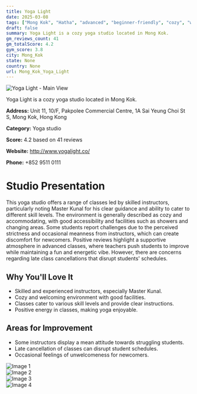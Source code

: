 ```yaml
---
title: Yoga Light
date: 2025-03-08
tags: ["Mong Kok", "Hatha", "advanced", "beginner-friendly", "cozy", "welcoming", "Mong Kok"]  
draft: false
summary: Yoga Light is a cozy yoga studio located in Mong Kok.
gm_reviews_count: 41
gm_totalScore: 4.2
gym_score: 3.8
city: Mong_Kok
state: None
country: None
url: Mong_Kok_Yoga_Light
---
```


<div className="aspect-[16/9] relative my-8">
  <img 
    src="https://lh5.googleusercontent.com/p/AF1QipONryU-EWdqp9Pi7qCG8-8Tt7RuYXG5f6qZjX51=w1920-h1080-k-no"
    alt="Yoga Light - Main View"
    className="object-cover absolute inset-0 w-full h-full rounded-lg"
  />
</div>

Yoga Light is a cozy yoga studio located in Mong Kok.

**Address:** Unit 11, 10/F, Pakpolee Commercial Centre, 1A Sai Yeung Choi St S, Mong Kok, Hong Kong

**Category:** Yoga studio

**Score:** 4.2 based on 41 reviews

**Website:** http://www.yogalight.co/

**Phone:** +852 9511 0111

# Studio Presentation

This yoga studio offers a range of classes led by skilled instructors, particularly noting Master Kunal for his clear guidance and ability to cater to different skill levels. The environment is generally described as cozy and accommodating, with good accessibility and facilities such as showers and changing areas. Some students report challenges due to the perceived strictness and occasional meanness from instructors, which can create discomfort for newcomers. Positive reviews highlight a supportive atmosphere in advanced classes, where teachers push students to improve while maintaining a fun and energetic vibe. However, there are concerns regarding late class cancellations that disrupt students' schedules.

## Why You'll Love It

- Skilled and experienced instructors, especially Master Kunal.
- Cozy and welcoming environment with good facilities.
- Classes cater to various skill levels and provide clear instructions.
- Positive energy in classes, making yoga enjoyable.

## Areas for Improvement

- Some instructors display a mean attitude towards struggling students.
- Late cancellation of classes can disrupt student schedules.
- Occasional feelings of unwelcomeness for newcomers.

<div className="grid grid-cols-1 xl:grid-cols-2 gap-4 my-8">
<div className="aspect-[4/3] relative"><img src="https://lh3.googleusercontent.com/p/AF1QipNzjlA06gwt9gMi_uDfVruSmGCHn3bnEAWdDUAZ=w1920-h1080-k-no" alt="Image 1" className="object-cover absolute inset-0 w-full h-full rounded-lg" /></div>
<div className="aspect-[4/3] relative"><img src="https://lh5.googleusercontent.com/p/AF1QipMimNS6SB2cSdTr1qAJOU6DEe_EU7PFmtiWmtZ6=w1920-h1080-k-no" alt="Image 2" className="object-cover absolute inset-0 w-full h-full rounded-lg" /></div>
<div className="aspect-[4/3] relative"><img src="https://lh3.googleusercontent.com/gps-cs-s/AB5caB9PejQv6VpDvHRWSJecRd86IM1ImXL0dclWb2-ZVn9cii-tM4-bN-tPxh1_TyzkDjfDS8m2H27rUU0dN7lFiNIgAz22JbuyBkVfb5YWW-fVqY-2e6hOycv3_kF_VnmMylgp27Obvg=w1920-h1080-k-no" alt="Image 3" className="object-cover absolute inset-0 w-full h-full rounded-lg" /></div>
<div className="aspect-[4/3] relative"><img src="https://lh3.googleusercontent.com/gps-cs-s/AB5caB-fwnkpzKaiE-vq6rUsuWzjaG63sbHR-mQVvqPEEKiW0-znQY7UuEb2O1ovx_B39ot9Oo49LdumaEOnZ3FSxxEKMwLoqhHg8PKTAFim7QV5Iz6Qa45cjaWqlsY8ui0O7dk8buE4xA=w1920-h1080-k-no" alt="Image 4" className="object-cover absolute inset-0 w-full h-full rounded-lg" /></div>
</div>
